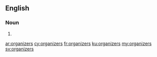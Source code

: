 ==English==

===Noun===
{{head|en|plural}}

# {{plural of|organizer|lang=en}}

[[ar:organizers]]
[[cy:organizers]]
[[fr:organizers]]
[[ku:organizers]]
[[my:organizers]]
[[sv:organizers]]